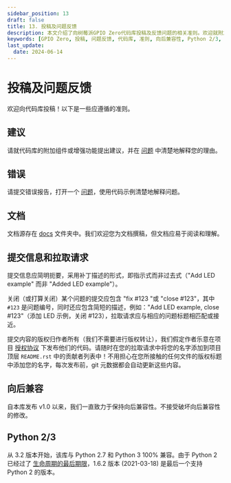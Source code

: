 ```yaml
---
sidebar_position: 13
draft: false
title: 13. 投稿及问题反馈
description: 本文介绍了向树莓派GPIO Zero代码库投稿及反馈问题的相关准则。欢迎就附加组件、增强功能提建议并说明理由，提交错误报告需用代码示例清晰阐释。文档源在docs文件夹，欢迎撰稿且应易读。提交信息要简明，拉取请求应与问题标题匹配。提交内容版权归作者，假定作者乐意在项目授权协议下发布代码。同时强调保持向后兼容性，不接受破坏性修改，该库从3.2版本起与Python 2.7和Python 3兼容，1.6.2版是最后支持Python 2的版本。
keywords: [GPIO Zero, 投稿, 问题反馈, 代码库, 准则, 向后兼容性, Python 2/3, 文档撰稿, 拉取请求, 版权]
last_update: 
  date: 2024-06-14
---
```


# 投稿及问题反馈

欢迎向代码库投稿！以下是一些应遵循的准则。

## 建议

请就代码库的附加组件或增强功能提出建议，并在 [问题](https://github.com/gpiozero/gpiozero/issues/new) 中清楚地解释您的理由。

## 错误

请提交错误报告，打开一个 [问题](https://github.com/gpiozero/gpiozero/issues/new)，使用代码示例清楚地解释问题。

## 文档

文档源存在 [docs](https://github.com/gpiozero/gpiozero/tree/master/docs) 文件夹中。我们欢迎您为文档撰稿，但文档应易于阅读和理解。

## 提交信息和拉取请求

提交信息应简明扼要，采用补丁描述的形式，即指示式而非过去式（"Add LED example" 而非 "Added LED example"）。

关闭（或打算关闭）某个问题的提交应包含 "fix #123 "或 "close #123"，其中 `#123` 是问题编号，同时还应包含简短的描述，例如："Add LED example, close #123"（添加 LED 示例，关闭 #123），拉取请求应与相应的问题标题相匹配或接近。

提交内容的版权归作者所有（我们不需要进行版权转让），我们假定作者乐意在项目 [授权协议](./license.mdx) 下发布他们的代码。请随时在您的拉取请求中将您的名字添加到项目顶层 `README.rst` 中的贡献者列表中！不用担心在您所接触的任何文件的版权标题中添加您的名字，每次发布前，git 元数据都会自动更新这些内容。

## 向后兼容

自本库发布 v1.0 以来，我们一直致力于保持向后兼容性。不接受破坏向后兼容性的修改。

## Python 2/3

从 3.2 版本开始，该库与 Python 2.7 和 Python 3 100% 兼容。由于 Python 2 已经过了 [生命周期的最后期限](http://legacy.python.org/dev/peps/pep-0373/)，1.6.2 版本 (2021-03-18) 是最后一个支持 Python 2 的版本。